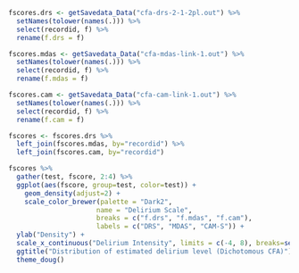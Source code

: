 

```r
fscores.drs <- getSavedata_Data("cfa-drs-2-1-2pl.out") %>%
  setNames(tolower(names(.))) %>%
  select(recordid, f) %>%
  rename(f.drs = f)

fscores.mdas <- getSavedata_Data("cfa-mdas-link-1.out") %>%
  setNames(tolower(names(.))) %>%
  select(recordid, f) %>%
  rename(f.mdas = f)

fscores.cam <- getSavedata_Data("cfa-cam-link-1.out") %>%
  setNames(tolower(names(.))) %>%
  select(recordid, f) %>%
  rename(f.cam = f)

fscores <- fscores.drs %>%
  left_join(fscores.mdas, by="recordid") %>%
  left_join(fscores.cam, by="recordid")

fscores %>%
  gather(test, fscore, 2:4) %>%
  ggplot(aes(fscore, group=test, color=test)) +
    geom_density(adjust=2) +
    scale_color_brewer(palette = "Dark2", 
                      name = "Delirium Scale",
                      breaks = c("f.drs", "f.mdas", "f.cam"),
                      labels = c("DRS", "MDAS", "CAM-S")) + 
  ylab("Density") +
  scale_x_continuous("Delirium Intensity", limits = c(-4, 8), breaks=seq(-4,8,1)) +
  ggtitle("Distribution of estimated delirium level (Dichotomous CFA)") +
  theme_doug()




```
